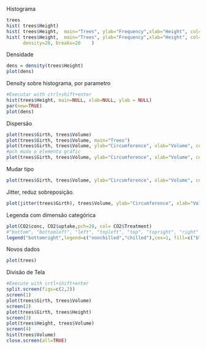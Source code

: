 Histograma
```r
trees
hist( trees$Height)
hist( trees$Height,  main="Trees", ylab="Frequency",xlab="Height", col="blue")
hist( trees$Height,  main="Trees", ylab="Frequency",xlab="Height", col="red",
      density=20, breaks=20    )
```
Densidade
```r
dens = density(trees$Height)
plot(dens)
```
Density sobre histograma, por parametro
```r
#Executar with ctrl+shift+enter
hist(trees$Height, main=NULL, xlab=NULL, ylab = NULL)
par(new=TRUE)
plot(dens)
```
Dispersão
```r
plot(trees$Girth, trees$Volume)
plot(trees$Girth, trees$Volume, main="Trees")
plot(trees$Girth, trees$Volume, ylab="Circumference", xlab="Volume", col="blue", main="Trees")
#pch muda o elemento gráfic
plot(trees$Girth, trees$Volume, ylab="Circumference", xlab="Volume", col="blue", main="Trees", pch=20)
```
Mudar tipo
```r
plot(trees$Girth, trees$Volume, ylab="Circumference", xlab="Volume", col="blue", main="Trees", pch=20, type="l")
```
Jitter, reduz sobreposição.
```r
plot(jitter(trees$Girth), trees$Volume, ylab="Circumference", xlab="Volume", col="blue", main="Trees")
```
Legenda com dimensão categórica
```r
plot(CO2$conc, CO2$uptake,pch=20, col= CO2$Treatment)
#"bottom", "bottomleft", "left", "topleft", "top", "topright", "right" and "center"
legend("bottomright",legend=c("nonchilled","chilled"),cex=1, fill=c("black","red")) 
```
Novos dados
```r
plot(trees)
```
Divisão de Tela
```r
#Execute with crtl+shift+enter
split.screen(figs=c(2,2))
screen(1)
plot(trees$Girth, trees$Volume)
screen(2)
plot(trees$Girth, trees$Height)
screen(3)
plot(trees$Height, trees$Volume)
screen(4)
hist(trees$Volume)
close.screen(all=TRUE)
```

